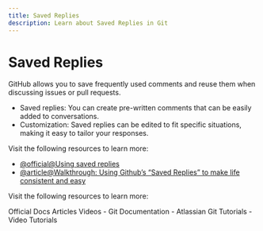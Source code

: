 ```yaml
---
title: Saved Replies
description: Learn about Saved Replies in Git
---
```


# Saved Replies

GitHub allows you to save frequently used comments and reuse them when discussing issues or pull requests.

- Saved replies: You can create pre-written comments that can be easily added to conversations.
- Customization: Saved replies can be edited to fit specific situations, making it easy to tailor your responses.

Visit the following resources to learn more:

- [@official@Using saved replies](https://docs.github.com/en/get-started/writing-on-github/working-with-saved-replies/using-saved-replies)
- [@article@Walkthrough: Using Github’s “Saved Replies” to make life consistent and easy](https://prowe214.medium.com/walkthrough-using-githubs-saved-replies-to-make-life-consistent-and-easy-80f23efe6a0)

Visit the following resources to learn more:

<Tabs defaultValue="official">
<TabsList>
<TabsTrigger value="official">Official Docs</TabsTrigger>
<TabsTrigger value="article">Articles</TabsTrigger>
<TabsTrigger value="video">Videos</TabsTrigger>
</TabsList>

<TabsContent value="official">
- <Link href="https://git-scm.com/docs">Git Documentation</Link>
</TabsContent>
<TabsContent value="article">
- <Link href="https://www.atlassian.com/git/tutorials">Atlassian Git Tutorials</Link>
</TabsContent>
<TabsContent value="video">
- <Link href="https://www.youtube.com/results?search_query=git+saved-replies+tutorial">Video Tutorials</Link>
</TabsContent>
</Tabs>

<Outlet path="5-github/basics/saved-replies" />
